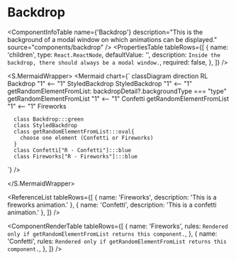 

<Meta title="ApplicationModel/Components/Modal/Backdrop/docs" />

# Backdrop

<ComponentInfoTable
  name={'Backdrop'}
  description="This is the background of a modal window on which animations can be displayed."
  source="components/backdrop"
/>
<PropertiesTable
  tableRows={[
    {
      name: 'children',
      type: `React.ReactNode`,
      defaultValue: '',
      description: `Inside the backdrop, there should always be a modal window.`,
      required: false,
    },
  ]}
/>

<S.MermaidWrapper>
<Mermaid
  chart={`
     classDiagram
     direction RL
     Backdrop "1" <-- "1" StyledBackdrop
     StyledBackdrop "1" <-- "1" getRandomElementFromList: backdropDetail?.backgroundType === "type" 
     getRandomElementFromList "1" <-- "1" Confetti
     getRandomElementFromList "1" <-- "1" Fireworks

      class Backdrop:::green
      class StyledBackdrop
      class getRandomElementFromList:::oval{
        choose one element (Confetti or Fireworks)
      }
      class Confetti["R - Confetti"]:::blue
      class Fireworks["R - Fireworks"]:::blue

`}
/>

</S.MermaidWrapper>

<ReferenceList
  tableRows={[
    { name: 'Fireworks', description: 'This is a fireworks animation.' },
    { name: 'Confetti', description: 'This is a confetti animation.' },
  ]}
/>

<ComponentRenderTable
  tableRows={[
    {
      name: 'Fireworks',
      rules: `Rendered only if getRandomElementFromList returns this component.`,
    },
    {
      name: 'Confetti',
      rules: `Rendered only if getRandomElementFromList returns this component.`,
    },
  ]}
/>
